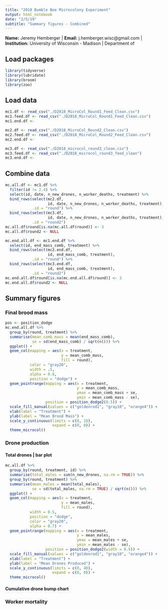 ```yaml
---
title: "2018 Bumble Bee Microcolony Experiment"
output: html_notebook 
date: "2/5/19"
subtitle: "Summary figures - Combined"
---
```

**Name:** Jeremy Hemberger | 
**Email:** j.hemberger.wisc@gmail.com | 
**Institution:** University of Wisconsin - Madison | Department of 


## Load packages
```r
library(tidyverse) 
library(lubridate) 
library(broom)
library(zoo) 
```

## Load data
```r
mc1.df <- read_csv("./D2018_MicroCol_Round1_Feed_Clean.csv")
mc1.feed.df <- read_csv("./D2018_MicroCol_Round1_Feed_Clean.csv")
mc1.end.df <- 

mc2.df <- read_csv("./D2018_MicroCol_Round2_Clean.csv")
mc2.feed.df <- read_csv("./D2018_MicroCol_Round2_Feed_Clean.csv")
mc2.end.df <- 

mc3.df <- read_csv("./D2018_microcol_round3_clean.csv")
mc3.feed.df <- read_csv("./D2018_microcol_round3_feed_clean")
mc3.end.df <- 

```
## Combine data
```r
mc.all.df <- mc1.df %>%
  filter(id != 2.4) %>%
  select(id, date, n_new_drones, n_worker_deaths, treatment) %>%
  bind_rows(select(mc2.df, 
                   id, date, n_new_drones, n_worker_deaths, treatment),
            .id = "round") %>%
  bind_rows(select(mc3.df, 
                   id, date, n_new_drones, n_worker_deaths, treatment),
            .id = "round2") 
mc.all.df$round[is.na(mc.all.df$round)] <- 3
mc.all.df$round2 <- NULL

mc.end.all.df <- mc1.end.df %>%
  select(id, end_mass_comb, treatment) %>%
  bind_rows(select(mc2.end.df,
                   id, end_mass_comb, treatment),
            .id = "round") %>%
  bind_rows(select(mc3.end.df,
                   id, end_mass_comb, treatment),
            .id = "round2")
mc.end.all.df$round[is.na(mc.end.all.df$round)] <- 3
mc.end.all.df$round2 <- NULL
```

## Summary figures
### Final brood mass
```r
pos <- position_dodge
mc.end.all.df %>%
  group_by(round, treatment) %>%
  summarise(mean_comb_mass = mean(end_mass_comb),
            se = sd(end_mass_comb) / sqrt(n())) %>%
  ggplot() + 
  geom_col(mapping = aes(x = treatment,
                         y = mean_comb_mass,
                         fill = round),
           color = "gray20",
           width = .5,
           alpha = 0.8,
           position = "dodge") + 
  geom_pointrange(mapping = aes(x = treatment, 
                                y = mean_comb_mass,
                                ymax = mean_comb_mass + se, 
                                ymin = mean_comb_mass - se),
                  position = position_dodge2(0.5)) + 
  scale_fill_manual(values = c("goldenrod1", "gray10", "orange4")) + 
  xlab(label = "Treatment") +
  ylab(label = "Mean Brood Mass") + 
  scale_y_continuous(limits = c(0, 10),
                     expand = c(0, 0)) + 
  theme_microcol()
```


### Drone production  
#### Total drones | bar plot
```r
mc.all.df %>%
  group_by(round, treatment, id) %>%
  summarise(total_males = sum(n_new_drones, na.rm = TRUE)) %>%
  group_by(round, treatment) %>%
  summarise(mean_males = mean(total_males), 
            se = sd(total_males, na.rm = TRUE) / sqrt(n())) %>%
  ggplot() + 
  geom_col(mapping = aes(x = treatment,
                         y = mean_males,
                         fill = round),
           width = 0.5,
           position = "dodge",
           color = "gray20",
           alpha = 0.7) + 
  geom_pointrange(mapping = aes(x = treatment, 
                                y = mean_males, 
                                ymax = mean_males + se,
                                ymin = mean_males - se),
                  position = position_dodge2(width = 0.5)) + 
  scale_fill_manual(values = c("goldenrod1", "gray10", "orange4")) + 
  xlab(label = "Treatment") +
  ylab(label = "Mean Drones Produced") + 
  scale_y_continuous(limits = c(0, 40),
                     expand = c(0, 0)) + 
  theme_microcol()
```


#### Cumulative drone bump chart


### Worker mortality


